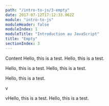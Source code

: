 ```yaml
---
path: "/intro-to-js/3-empty"
date: 2017-07-12T17:12:33.962Z
module: "intro-to-js"
moduleHeader: false
moduleIndex: 1
moduleTitle: "Introduction au JavaScript"
title: "Empty"
sectionIndex: 3
---
```


Content
Hello, this is a test.
Hello, this is a test.

Hello, this is a test.
Hello, this is a test.

Hello, this is a test.

v

vHello, this is a test.
Hello, this is a test.